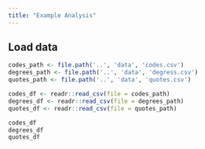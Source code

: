 ```yaml
---
title: "Example Analysis"
---
```


## Load data 

```r
codes_path <- file.path('..', 'data', 'codes.csv')
degrees_path <- file.path('..', 'data', 'degress.csv')
quotes_path <- file.path('..', 'data', 'quotes.csv')

codes_df <- readr::read_csv(file = codes_path)
degrees_df <- readr::read_csv(file = degrees_path)
quotes_df <- readr::read_csv(file = quotes_path)
```

```r
codes_df
degrees_df
quotes_df
```